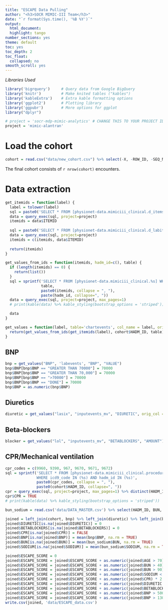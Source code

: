 ```yaml
---
title: "ESCAPE Data Pulling"
author: "<h3>SOCR MIMIC-III Team</h3>"
date: "`r format(Sys.time(), '%B %Y')`"
output:
  html_document:
  highlight: tango
number_sections: yes
theme: default
toc: yes
toc_depth: 2
toc_float:
  collapsed: no
smooth_scroll: yes
---
```

  
*Libraries Used*
```r
library('bigrquery')     # Query data from Google BigQuery
library('knitr')         # Make knited tables ("kables")
library('kableExtra')    # Extra kable formatting options
library('ggplot2')       # Plotting library
library('ggpubr')        # More options for ggplot
library("dplyr")

# project = 'socr-mdp-mimic-analytics' # CHANGE THIS TO YOUR PROJECT ID
project = 'mimic-alantran'
```

# Load the cohort

```r
cohort = read.csv("data/new_cohort.csv") %>% select(-X, -ROW_ID, -SEQ_NUM, -ICD9_CODE, -DEATHTIME, -DISCHTIME.y) %>% rename(DISCHTIME = DISCHTIME.x)
```

The final cohort consists of `r nrow(cohort)` encounters.

# Data extraction

```r

get_itemids = function(label) {
  label = tolower(label)
  sql = paste0('SELECT * FROM [physionet-data.mimiciii_clinical.d_items] WHERE LOWER(label) LIKE "%',label, '%"')
  data = query_exec(sql, project=project)
  itemids = data$ITEMID
  
  sql = paste0('SELECT * FROM [physionet-data.mimiciii_clinical.d_labitems] WHERE LOWER(label) LIKE "%',label, '%"')
  data = query_exec(sql, project=project)
  itemids = c(itemids, data$ITEMID)
  
  return(itemids)
}

get_values_from_ids = function(itemids, hadm_id=c(), table) {
  if (length(itemids) == 0) {
    return(list())
  }
  sql = sprintf('SELECT * FROM [physionet-data.mimiciii_clinical.%s] WHERE itemid IN (%s) AND hadm_id IN (%s)', 
                table,
                paste0(itemids, collapse = ", "), 
                paste(hadm_id, collapse=", "))
  data = query_exec(sql, project=project, max_pages=1)
  # print(kable(data) %>% kable_styling(bootstrap_options = 'striped'))

  data
}

get_values = function(label, table='chartevents', col_name = label, orig_col = "VALUE") {
  return(get_values_from_ids(get_itemids(label), cohort$HADM_ID, table) %>% select(HADM_ID, !!orig_col) %>% rename(!!col_name := !!orig_col)) %>% distinct(HADM_ID, .keep_all = TRUE)
}
```

## BNP

```r
bnp = get_values("BNP", 'labevents', "BNP", "VALUE")
bnp$BNP[bnp$BNP == "GREATER THAN 70000"] = 70000
bnp$BNP[bnp$BNP == "GREATER THAN 70,000"] = 70000
bnp$BNP[bnp$BNP == ">70000"] = 70000
bnp$BNP[bnp$BNP == "DONE"] = 70000
bnp$BNP = as.numeric(bnp$BNP)
```

## Diuretics

```r
diuretic = get_values("lasix", "inputevents_mv", "DIURETIC", orig_col = "AMOUNT")
```

## Beta-blockers

```r
blocker = get_values("lol", "inputevents_mv", "BETABLOCKERS", "AMOUNT")
```

## CPR/Mechanical ventilation

```r
cpr_codes = c(9960, 9390, 967, 9670, 9671, 9672)
sql = sprintf('SELECT * FROM [physionet-data.mimiciii_clinical.procedures_icd] 
              WHERE icd9_code IN (%s) AND hadm_id IN (%s)', 
              paste0(cpr_codes, collapse = ", "), 
              paste0(cohort$HADM_ID, collapse=", "))
cpr = query_exec(sql, project=project, max_pages=1) %>% distinct(HADM_ID)
cpr$CPR = TRUE
# print(kable(data) %>% kable_styling(bootstrap_options = 'striped'))
```
```r
bun_sodium = read.csv('data/DATA_MASTER.csv') %>% select(HADM_ID, BUN, SODIUM)
```


```r
joined = left_join(cohort, bnp) %>% left_join(diuretic) %>% left_join(blocker) %>% left_join(cpr) %>% left_join(bun_sodium)
joined$DIURETIC[is.na(joined$DIURETIC)] = 0
joined$BETABLOCKERS[is.na(joined$BETABLOCKERS)] = 0
joined$CPR[is.na(joined$CPR)] = FALSE
joined$BNP[is.na(joined$BNP)] = mean(bnp$BNP, na.rm = TRUE)
joined$BUN[is.na(joined$BUN)] = mean(bun_sodium$BUN, na.rm = TRUE)
joined$SODIUM[is.na(joined$SODIUM)] = mean(bun_sodium$SODIUM, na.rm = TRUE)
```
```r
joined$ESCAPE_SCORE = 0
joined$ESCAPE_SCORE = joined$ESCAPE_SCORE + as.numeric(joined$AGE > 70)
joined$ESCAPE_SCORE = joined$ESCAPE_SCORE + as.numeric(joined$BUN > 40)
joined$ESCAPE_SCORE = joined$ESCAPE_SCORE + as.numeric(joined$BUN > 90)
joined$ESCAPE_SCORE = joined$ESCAPE_SCORE + as.numeric(joined$SODIUM < 130)
joined$ESCAPE_SCORE = joined$ESCAPE_SCORE + as.numeric(joined$CPR) * 2
joined$ESCAPE_SCORE = joined$ESCAPE_SCORE + as.numeric(joined$DIURETIC > 240)
joined$ESCAPE_SCORE = joined$ESCAPE_SCORE + as.numeric(joined$BETABLOCKERS < 0.0001)
joined$ESCAPE_SCORE = joined$ESCAPE_SCORE + as.numeric(joined$BNP > 500)
joined$ESCAPE_SCORE = joined$ESCAPE_SCORE + as.numeric(joined$BNP > 1300) * 3
write.csv(joined, 'data/ESCAPE_data.csv')
```




